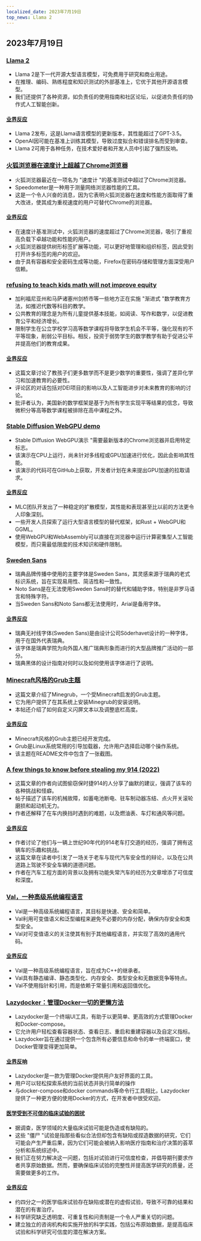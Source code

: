 ```yaml
---
localized_date: 2023年7月19日
top_news: Llama 2
---
```




<CallToAction />

<Steps>

## 2023年7月19日

### [Llama 2](https://ai.meta.com/llama/)

- Llama 2是下一代开源大型语言模型，可免费用于研究和商业用途。
- 在推理、编码、熟练程度和知识测试的外部基准上，它优于其他开源语言模型。
- 我们还提供了各种资源，如负责任的使用指南和社区论坛，以促进负责任的协作式人工智能创新。

#### [业界反应](http://news.ycombinator.com/item?id=36774627)

- Llama 2发布，这是Llama语言模型的更新版本，其性能超过了GPT-3.5。
- OpenAI因可能在基准上训练其模型，导致过度拟合和错误排名而受到审查。
- Llama 2可用于各种任务，在技术爱好者和开发人员中引起了强烈反响。

### [火狐浏览器在速度计上超越了Chrome浏览器](https://treeherder.mozilla.org/perfherder/graphs?timerange=31536000&series=mozilla-central,3735773,1,13&series=mozilla-central,3412459,1,13)

- 火狐浏览器最近在一项名为 "速度计 "的基准测试中超过了Chrome浏览器。
- Speedometer是一种用于测量网络浏览器性能的工具。
- 这是一个令人兴奋的消息，因为它表明火狐浏览器在速度和性能方面取得了重大改进，使其成为重视速度的用户可替代Chrome的浏览器。

#### [业界反应](http://news.ycombinator.com/item?id=36770883)

- 在速度计基准测试中，火狐浏览器的速度超过了Chrome浏览器，吸引了重视高负载下卓越功能和性能的用户。
- 火狐浏览器提供树形标签扩展等功能，可以更好地管理和组织标签，因此受到打开许多标签的用户的欢迎。
- 由于具有容器和安全密码生成等功能，Firefox在密码存储和管理方面深受用户信赖。

### [refusing to teach kids math will not improve equity](https://www.noahpinion.blog/p/refusing-to-teach-kids-math-will)

- 加利福尼亚州和马萨诸塞州剑桥市等一些地方正在实施 "渐进式 "数学教育方法，如推迟代数等科目的教学。
- 公共教育的理念是为所有儿童提供基本技能，如阅读、写作和数学，以促进教育公平和经济增长。
- 限制学生在公立学校学习高等数学课程将导致学生机会不平等，强化现有的不平等现象，削弱公平目标。相反，投资于弱势学生的数学教学有助于促进公平并提高他们的教育成果。

#### [业界反应](http://news.ycombinator.com/item?id=36774940)

- 这篇文章讨论了教孩子们更多数学而不是更少数学的重要性，强调了差异化学习和加速教育的必要性。
- 评论区的对话包括对DEI项目的影响以及人工智能进步对未来教育的影响的讨论。
- 批评者认为，美国新的数学框架是基于为所有学生实现平等结果的信念，导致微积分等高等数学课程被排除在高中课程之外。

### [Stable Diffusion WebGPU demo](https://islamov.ai/stable-diffusion-webgpu/)

- Stable Diffusion WebGPU演示 "需要最新版本的Chrome浏览器并启用特定标志。
- 该演示在CPU上运行，尚未针对多线程或GPU加速进行优化，因此会影响其性能。
- 该演示的代码可在GitHub上获取，开发者计划在未来提出GPU加速的拉取请求。

#### [业界反应](http://news.ycombinator.com/item?id=36766523)

- MLC团队开发出了一种稳定的扩散模型，其性能和表现甚至比以前的方法更令人印象深刻。
- 一些开发人员探索了运行大型语言模型的替代框架，如Rust + WebGPU和GGML。
- 使用WebGPU和WebAssembly可以直接在浏览器中运行计算密集型人工智能模型，而只需最低限度的技术知识和硬件限制。

### [Sweden Sans](https://identity.sweden.se/en/design-elements/typography)

- 瑞典品牌传播中使用的主要字体是Sweden Sans，其灵感来源于瑞典的老式标识系统，旨在实现易用性、简洁性和一致性。
- Noto Sans是在无法使用Sweden Sans时的替代和辅助字体，特别是非罗马语言和特殊字符。
- 当Sweden Sans和Noto Sans都无法使用时，Arial是备用字体。

#### [业界反应](http://news.ycombinator.com/item?id=36775398)

- 瑞典无衬线字体(Sweden Sans)是由设计公司Söderhavet设计的一种字体，用于在国外代表瑞典。
- 该字体是瑞典学院为向外国人推广瑞典形象而进行的大型品牌推广活动的一部分。
- 瑞典黑体的设计指南对何时以及如何使用该字体进行了说明。

### [Minecraft风格的Grub主题](https://github.com/Lxtharia/minegrub-theme)

- 这篇文章介绍了Minegrub，一个受Minecraft启发的Grub主题。
- 它为用户提供了在其系统上安装Minegrub的安装说明。
- 本帖还介绍了如何自定义闪屏文本以及调整底栏高度。

#### [业界反应](http://news.ycombinator.com/item?id=36771980)

- Minecraft风格的Grub主题已经开发完成。
- Grub是Linux系统常用的引导加载器，允许用户选择启动哪个操作系统。
- 该主题在README文件中包含了一张截图。

### [A few things to know before stealing my 914 (2022)](https://www.hagerty.com/media/advice/a-few-things-to-know-before-you-steal-my-914/)

- 这篇文章的作者向试图偷窃保时捷914的人分享了幽默的建议，强调了该车的各种挑战和怪癖。
- 帖子描述了该车的机械故障，如蓄电池断电、驻车制动器冻结、点火开关滚轮磨损和起动机无力。
- 作者还解释了在车内换挡时遇到的难题，以及燃油表、车灯和通风等问题。

#### [业界反应](http://news.ycombinator.com/item?id=36767092)

- 作者讨论了他们与一辆上世纪90年代的914老车打交道的经历，强调了拥有这辆车的乐趣和挑战。
- 这篇文章在读者中引发了一场关于老车与现代汽车安全性的辩论，以及在公共道路上驾驶不安全车辆的道德问题。
- 作者在汽车工程方面的背景以及拥有功能失常汽车的经历为文章增添了可信度和深度。

### [Val，一种高级系统编程语言](https://www.val-lang.dev/)

- Val是一种高级系统编程语言，其目标是快速、安全和简单。
- Val利用可变值语义和泛型编程来避免不必要的内存分配，确保内存安全和类型安全。
- Val对可变值语义的关注使其有别于其他编程语言，并实现了高效的通用代码。

#### [业界反应](http://news.ycombinator.com/item?id=36778566)

- Val是一种高级系统编程语言，旨在成为C++的继承者。
- Val具有静态编译、静态类型化、内存安全、类型安全和无数据竞争等特点。
- Val不使用指针和引用，而是依赖于常量引用和返回值优化。

### [Lazydocker：管理Docker一切的更懒方法](https://github.com/jesseduffield/lazydocker)

- Lazydocker是一个终端UI工具，有助于以更简单、更高效的方式管理Docker和Docker-compose。
- 它允许用户轻松查看容器状态、查看日志、重启和重建容器以及自定义指标。
- Lazydocker旨在通过提供一个包含所有必要信息和命令的单一终端窗口，使Docker管理变得更加简单。

#### [业界反响](http://news.ycombinator.com/item?id=36778905)

- Lazydocker是一款为管理Docker提供用户友好界面的工具。
- 用户可以轻松探索系统的当前状态并执行简单的操作
- 与docker-compose和docker commands等命令行工具相比，Lazydocker提供了一种更方便的使用Docker的方式，在开发者中很受欢迎。

#### [医学受到不可信的临床试验的困扰](https://www.nature.com/articles/d41586-023-02299-w)

- 据调查，医学领域的大量临床试验可能是伪造或有缺陷的。
- 这些 "僵尸 "试验是指那些看似合法但却包含有缺陷或捏造数据的研究，它们可能会产生严重后果，因为它们可能会被纳入影响医疗指南和治疗决策的荟萃分析和系统综述中。
- 我们正在努力解决这一问题，包括对试验进行可信度检查，并倡导期刊要求作者共享原始数据。然而，要确保临床试验的完整性并提高医学研究的质量，还需要做更多的工作。

#### [业界反应](http://news.ycombinator.com/item?id=36770624)

- 约四分之一的医学临床试验存在缺陷或潜在的虚假试验，导致不可靠的结果和潜在的有害治疗。
- 科学研究缺乏透明度、可重复性和问责制是一个令人严重关切的问题。
- 建立独立的咨询机构和实施开放的科学实践，包括公布原始数据，是提高临床试验和科学研究可信度的潜在解决方案。

</Steps>
